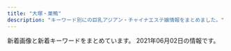 ```yaml
---
title: "大塚・巣鴨"
description: "キーワード別にの巨乳アジアン・チャイナエステ嬢情報をまとめました。"
---
```


新着画像と新着キーワードをまとめています。
2021年06月02日の情報です。

<DmmAffiliateIns />
<KeywordTable
  shops={
    [
    {
        "url": "http://relax-orange.work/",
        "keywords": {
            "C": 14,
            "87": 3,
            "86": 4,
            "88": 3,
            "E": 3,
            "85": 3,
            "D": 4
        },
        "name": "\u30aa\u30ec\u30f3\u30b8",
        "img_links": [
            "http://relax-orange.work/i/img/s5.jpg",
            "http://relax-orange.work/img/sta1.jpg",
            "http://relax-orange.work/i/img/s3.jpg",
            "http://relax-orange.work/i/img/acc.jpg",
            "http://relax-orange.work/img/m1.png",
            "http://relax-orange.work/img/kanban.jpg",
            "http://relax-orange.work/i/img/s2.jpg",
            "http://relax-orange.work/img/m6.png",
            "http://relax-orange.work/img/s1.jpg",
            "http://relax-orange.work/img/mobile-botton-0.png",
            "http://relax-orange.work/img/m5.png",
            "http://relax-orange.work/img/m30.png",
            "http://relax-orange.work/img/sta5.jpg",
            "http://relax-orange.work/img/st5.jpg",
            "http://relax-orange.work/i/img/s1.jpg",
            "http://relax-orange.work/img/m40.png",
            "http://relax-orange.work/img/nos.jpg",
            "http://relax-orange.work/img/m4.png",
            "http://relax-orange.work/i/img/kanban.jpg",
            "http://relax-orange.work/img/st1.jpg",
            "http://relax-orange.work/img/s5.jpg",
            "http://relax-orange.work/img/sta3.jpg",
            "http://relax-orange.work/img/st3.jpg",
            "http://relax-orange.work/i/img/r4.jpg",
            "http://relax-orange.work/img/m3.png",
            "http://relax-orange.work/i/img/sta5.jpg",
            "http://relax-orange.work/i/img/r2.jpg",
            "http://relax-orange.work/img/sta2.jpg",
            "http://relax-orange.work/i/img/r1.jpg",
            "http://relax-orange.work/img/m50.png",
            "http://relax-orange.work/img/s3.jpg",
            "http://relax-orange.work/img/st2.jpg",
            "http://relax-orange.work/img/m60.png",
            "http://relax-orange.work/img/m20.png",
            "http://relax-orange.work/img/s2.jpg",
            "http://relax-orange.work/i/img/r3.jpg",
            "http://relax-orange.work/img/m2.png"
        ],
        "station": "JR\u5de3\u9d28\u99c5\u5317\u53e3"
    },
    {
        "url": "http://koukou.ests.co/",
        "name": "\u3046\u3055\u304e",
        "keywords": {},
        "img_links": [],
        "station": "JR\u99d2\u8fbc\u99c5\u5317\u53e3"
    },
    {
        "station": "JR\u99d2\u8fbc\u99c5\u5357\u53e3",
        "img_links": [],
        "keywords": {},
        "name": "\u7652\u3057\u306e\u68ee",
        "url": "http://iyashinomori.oks.bz/"
    },
    {
        "keywords": {
            "92": 3,
            "F": 3,
            "D": 18,
            "87": 18
        },
        "station": "JR\u5927\u585a\u99c5\u5317\u53e3",
        "url": "https://ootsuka-esthe.com/",
        "img_links": [
            "https://ootsuka-esthe.com/wp-content/uploads/2021/05/c100001-225x300.jpg",
            "https://ootsuka-esthe.com/wp-content/uploads/2021/06/\u96fb\u8a71\u756a\u53f7TOP.jpg",
            "https://ootsuka-esthe.com/wp-content/uploads/2021/05/\u30d7\u30ec\u30bc\u30f3\u30c6\u30fc\u30b7\u30e7\u30f3\uff12-300x139.jpg",
            "https://ootsuka-esthe.com/wp-content/uploads/2021/05/c99801-225x300.jpg",
            "https://ootsuka-esthe.com/wp-content/uploads/2021/05/\u30d7\u30ec\u30bc\u30f3\u30c6\u30fc\u30b7\u30e7\u30f3\uff13-1-300x139.jpg",
            "https://ootsuka-esthe.com/wp-content/uploads/2021/05/c299901-225x300.jpg",
            "https://ootsuka-esthe.com/wp-content/uploads/2021/05/\u30d7\u30ec\u30bc\u30f3\u30c6\u30fc\u30b7\u30e7\u30f3\uff13-300x144.jpg"
        ],
        "name": "\u611b"
    },
    {
        "name": "Relax Luck",
        "keywords": {},
        "img_links": [
            "http://www.relax-luck.work/sp/images/ac1.jpg",
            "http://www.relax-luck.work/sp/images/head.jpg",
            "http://www.relax-luck.work/sp/staff/erika.jpg",
            "http://www.relax-luck.work/images/sys.png",
            "http://www.relax-luck.work/sp/images/ta.png",
            "http://www.relax-luck.work/sp/staff/sizuka.jpg",
            "http://www.relax-luck.work/images/news_t.jpg",
            "http://www.relax-luck.work/sp/img/erika2.jpg",
            "http://www.relax-luck.work/sp/img/siori1.jpg",
            "http://www.relax-luck.work/sp/img/sizuka2.jpg",
            "http://www.relax-luck.work/sp/images/ac1.png",
            "http://www.relax-luck.work/sp/images/tel.png",
            "http://www.relax-luck.work/sp/img/miho2.jpg",
            "http://www.relax-luck.work/images/2.jpg",
            "http://www.relax-luck.work/images/sm.jpg",
            "http://www.relax-luck.work/sp/img/miho1.jpg",
            "http://www.relax-luck.work/images/rec2.jpg",
            "http://www.relax-luck.work/img/siori1.jpg",
            "http://www.relax-luck.work/sp/images/news.jpg",
            "http://www.relax-luck.work/images/staff_t.jpg",
            "http://www.relax-luck.work/images/3.jpg",
            "http://www.relax-luck.work/img/miho1.jpg",
            "http://www.relax-luck.work/img/erika1.jpg",
            "http://www.relax-luck.work/images/ac1.jpg",
            "http://www.relax-luck.work/images/4.jpg",
            "http://www.relax-luck.work/img/sizuka2.jpg",
            "http://www.relax-luck.work/sp/images/rec2.jpg",
            "http://www.relax-luck.work/images/ta.jpg",
            "http://www.relax-luck.work/img/siori2.jpg",
            "http://www.relax-luck.work/img/erika2.jpg",
            "http://www.relax-luck.work/sp/menu/staff.jpg",
            "http://www.relax-luck.work/images/int2.png",
            "http://www.relax-luck.work/sp/images/int2.png",
            "http://www.relax-luck.work/images/int1.png",
            "http://www.relax-luck.work/img/miho2.jpg",
            "http://www.relax-luck.work/sp/images/sys.png",
            "http://www.relax-luck.work/images/rec1.jpg",
            "http://www.relax-luck.work/sp/img/erika1.jpg",
            "http://www.relax-luck.work/sp/images/interior_t.jpg",
            "http://www.relax-luck.work/sp/images/int1.png",
            "http://www.relax-luck.work/images/1.jpg",
            "http://www.relax-luck.work/sp/staff/siori.jpg",
            "http://www.relax-luck.work/sp/menu/top.jpg",
            "http://www.relax-luck.work/sp/staff/miho.jpg",
            "http://www.relax-luck.work/sp/images/rec1.jpg",
            "http://www.relax-luck.work/sp/img/sizuka1.jpg",
            "http://www.relax-luck.work/sp/images/footer.jpg",
            "http://www.relax-luck.work/images/interior_t.jpg",
            "http://www.relax-luck.work/sp/images/staff_t.jpg",
            "http://www.relax-luck.work/sp/img/siori2.jpg",
            "http://www.relax-luck.work/images/head.jpg",
            "http://www.relax-luck.work/img/sizuka1.jpg",
            "http://www.relax-luck.work/images/tr.jpg"
        ],
        "url": "http://www.relax-luck.work/",
        "station": "JR\u5de3\u9d28\u99c5\u6b63\u9762\u53e3"
    },
    {
        "keywords": {},
        "url": "https://townnet.ne.jp/myondon/",
        "name": "\u660e\u6d1e",
        "station": "JR\u5927\u585a\u99c5\u5317\u53e3",
        "img_links": [
            "https://townnet.ne.jp/myondon/top/view/img/s_12.jpg",
            "https://townnet.ne.jp/myondon/top/view/img/s_01.jpg",
            "https://townnet.ne.jp/myondon/top/view/img/s_08.jpg",
            "https://townnet.ne.jp/myondon/top/view/img/v_06.jpg",
            "https://townnet.ne.jp/myondon/top/view/img/s_09.jpg",
            "https://townnet.ne.jp/myondon/top/view/img/s_06.jpg",
            "https://townnet.ne.jp/myondon/top/view/img/v_04.jpg",
            "https://townnet.ne.jp/myondon/top/staff/img/aya.jpg",
            "https://townnet.ne.jp/myondon/top/view/img/s_11.jpg",
            "https://townnet.ne.jp/myondon/top/view/img/s_04.jpg",
            "https://townnet.ne.jp/myondon/top/view/img/v_07.jpg",
            "https://townnet.ne.jp/myondon/top/img/information.jpg",
            "https://townnet.ne.jp/myondon/top/staff/img/g_6576.jpg",
            "https://townnet.ne.jp/myondon/top/staff/img/kaori.jpg",
            "https://townnet.ne.jp/myondon/top/staff/img/bb.jpg",
            "https://townnet.ne.jp/myondon/top/view/img/s_07.jpg",
            "https://townnet.ne.jp/myondon/top/view/img/v_05.jpg",
            "https://townnet.ne.jp/myondon/top/staff/img/g_4681.jpg",
            "https://townnet.ne.jp/myondon/top/access/img/kanban.jpg",
            "https://townnet.ne.jp/myondon/top/view/img/s_05.jpg",
            "https://townnet.ne.jp/myondon/top/staff/img/kaori_1.jpg",
            "https://townnet.ne.jp/myondon/top/view/img/v_03.jpg",
            "https://townnet.ne.jp/myondon/top/view/img/s_03.jpg",
            "https://townnet.ne.jp/myondon/top/view/img/v_08.jpg",
            "https://townnet.ne.jp/myondon/top/view/img/s_10.jpg",
            "https://townnet.ne.jp/myondon/top/system/img/net.jpg",
            "https://townnet.ne.jp/myondon/top/staff/img/mari.jpg",
            "https://townnet.ne.jp/myondon/top/view/img/s_02.jpg",
            "https://townnet.ne.jp/myondon/top/system/img/price.jpg",
            "https://townnet.ne.jp/myondon/top/view/img/v_01.jpg",
            "https://townnet.ne.jp/myondon/top/staff/img/hal.jpg",
            "https://townnet.ne.jp/myondon/img/img_02.jpg",
            "https://townnet.ne.jp/myondon/top/img/net1.jpg",
            "https://townnet.ne.jp/myondon/top/view/img/v_02.jpg"
        ]
    },
    {
        "url": "http://ko-relax.info/",
        "keywords": {},
        "station": "JR\u99d2\u8fbc\u99c5\u6771\u53e3",
        "name": "\u3066\u3082\u307f\u3084",
        "img_links": []
    },
    {
        "url": "http://relaxation.ebb.jp/",
        "img_links": [
            "http://relaxation.ebb.jp/2/uploadimg/1622415919.jpg",
            "http://relaxation.ebb.jp/2/uploadimg/1622415878.jpg",
            "http://relaxation.ebb.jp/int2.jpg",
            "http://relaxation.ebb.jp/int1.jpg",
            "http://relaxation.ebb.jp/int3.jpg",
            "http://relaxation.ebb.jp/dozdLZQPkhPUwC2.png",
            "http://relaxation.ebb.jp/2/uploadimg/1614080297.jpg",
            "http://relaxation.ebb.jp/vis_theptframe.png",
            "http://relaxation.ebb.jp/2/uploadimg/1622445774.jpg",
            "http://relaxation.ebb.jp/2/uploadimg/1622446106.jpg",
            "http://relaxation.ebb.jp/2/uploadimg/1622415926.jpg",
            "http://relaxation.ebb.jp/2/uploadimg/1614080268.jpg",
            "http://relaxation.ebb.jp/2/uploadimg/1614080305.jpg",
            "http://relaxation.ebb.jp/2/uploadimg/1621840799.jpg",
            "http://relaxation.ebb.jp/2/uploadimg/1622415787.jpg",
            "http://relaxation.ebb.jp/2/uploadimg/1614080688.jpg"
        ],
        "name": "\u7652\u51e6\uff5e\u30e6\u30c9\u30b3\u30ed\uff5e",
        "keywords": {
            "83": 12,
            "G": 12,
            "84": 24,
            "C": 36,
            "D": 24,
            "98": 12
        },
        "station": "JR\u99d2\u8fbc\u99c5\u5317\u53e3"
    },
    {
        "url": "http://arm-es.com/",
        "name": "\u30de\u30b7\u30e5\u30de\u30ed",
        "station": "JR\u99d2\u8fbc\u99c5\u6771\u53e3",
        "img_links": [
            "http://arm-es.com/media/sites/13/elementor/thumbs/1612941267-3-p2nc2n5s8wdne3iijmujipa4axtqhup7qyec8bx9rs.jpg",
            "http://arm-es.com/media/sites/13/2021/02/1612776477-top.jpg",
            "http://arm-es.com/media/sites/13/2021/02/1612779406-flash1.jpg",
            "http://arm-es.com/media/sites/13/elementor/thumbs/1612941250-2-p2nc276jzst1ag5kjadb8ljz412n1kwl8w2sec9qjk.jpg",
            "http://arm-es.com/media/sites/13/elementor/thumbs/1612941284-4-p2nc3352g60s96v5co6mldhnb4p4bafgpa9apqyco0.jpg",
            "http://arm-es.com/media/sites/13/elementor/thumbs/1614830040-A4F263E2-84CF-4064-849B-5F1D3A8962B7-p3pdykoker7f35d9jk8yis75bexrtphuaa8gl2e10g.jpeg",
            "http://arm-es.com/media/sites/13/elementor/thumbs/1619432795-1-p6a48o8wfryoxtz2upg7drb5sqdut37uwnb0df4h40.jpg",
            "http://arm-es.com/media/sites/13/elementor/thumbs/1612941358-6-p2nc50p3itmqqm29o5tlblp2d044yb4sepriwieg1k.jpg",
            "http://arm-es.com/media/sites/13/2021/03/1616658265-717B549D-EE02-4F25-9DF3-43649AB2785F.jpeg",
            "http://arm-es.com/media/sites/13/2021/02/r2-1.jpg",
            "http://arm-es.com/media/sites/13/elementor/thumbs/1612941267-3-p2nc2n5t7zewrticxz9ywzit7kvvofo0z361k1m1ls.jpg",
            "http://arm-es.com/media/sites/13/elementor/thumbs/1615907550-DE5AD401-0C44-4EC3-AB52-CB94A75B4D20-p4b3gedphkahsbf1rk9reb6hl6w950twbseooo34ps.jpeg",
            "http://arm-es.com/media/sites/13/2021/02/1612779404-flash.jpg",
            "http://arm-es.com/media/sites/13/elementor/thumbs/1612941410-5-p2nc6dkpe7hnic39qqy6x9d191f82kitxforuwdz20.jpg",
            "http://arm-es.com/media/sites/13/2021/02/1612941410-5.jpg",
            "http://arm-es.com/media/sites/13/elementor/thumbs/1620398909-1-p6tkxy0ltzgi90uyzgw6t8z0s28e1bsp25cklhd2g0.jpg",
            "http://arm-es.com/media/sites/13/elementor/thumbs/1612941234-1-p2nc1s53zd76qyrkkrfuqf3wp82mfua2movbe779h4.jpg",
            "http://arm-es.com/media/sites/13/2021/02/r1-1.jpg",
            "http://arm-es.com/media/sites/13/2021/02/1613544003-c19.jpg",
            "http://arm-es.com/media/sites/13/elementor/thumbs/1612941284-4-p2nc3351h2zivgvaybr7738yehmz4pgnh5hle19ku0.jpg",
            "http://arm-es.com/media/sites/13/2021/04/1620398909-1.jpg",
            "http://arm-es.com/media/sites/13/elementor/thumbs/1612941250-2-p2nc276j0prrwq5q4xxvubba7e0huzxs0rb32mkypk.jpg",
            "http://arm-es.com/media/sites/13/elementor/thumbs/1613538765-F562FBE7-D9D5-4A85-97B7-94AF100F9870-p2zdfc5no7l6u0mpugrrh7estz1rfzcbvcszv6b2cg.jpeg",
            "http://arm-es.com/media/sites/13/elementor/thumbs/1612941234-1-p2nc1s54yg8g4orez3va4pcllv4rmf8vutn0pww1b4.jpg",
            "http://arm-es.com/media/sites/13/2021/03/1616658266-9AFA83A6-DA81-4A53-8BB7-573D97A63C23.jpeg"
        ],
        "keywords": {}
    },
    {
        "station": "\u897f\u5de3\u9d28\u99c5A3\u53e3",
        "url": "http://mermaid.tyo.ac/",
        "img_links": [
            "http://mermaid.tyo.ac/images/themes/blue/s_link.png",
            "http://mermaid.tyo.ac/photos/sites/9/2021/04/2021040810545454.jpg",
            "http://mermaid.tyo.ac/images/themes/blue/s_zysx.png",
            "http://mermaid.tyo.ac/photos/sites/9/2020/07/2020070504012720.jpg",
            "http://mermaid.tyo.ac/photos/sites/9/2020/07/2020070504013427.jpg",
            "http://mermaid.tyo.ac/photos/sites/9/2020/07/2020070504013841.jpg",
            "http://mermaid.tyo.ac/photos/sites/9/2020/07/2020070504013325.jpg",
            "http://mermaid.tyo.ac/images/themes/blue/no2.png",
            "http://mermaid.tyo.ac/photos/sites/9/2020/07/2020070504012584.jpg",
            "http://mermaid.tyo.ac/photos/sites/9/2021/04/2021040810550977.jpg",
            "http://mermaid.tyo.ac/photos/sites/9/2020/07/2020070504014156.jpg",
            "http://mermaid.tyo.ac/images/themes/blue/r3.jpg",
            "http://mermaid.tyo.ac/images/room1.jpg",
            "http://mermaid.tyo.ac/photos/sites/9/2021/04/2021040810220626.jpg",
            "http://mermaid.tyo.ac/photos/sites/9/2020/07/202007050401424.jpg",
            "http://mermaid.tyo.ac/images/themes/blue/s_staff.png",
            "http://mermaid.tyo.ac/images/themes/blue/s_newface.png",
            "http://mermaid.tyo.ac/photos/sites/9/2020/07/2020070504013573.jpg",
            "http://mermaid.tyo.ac/images/themes/blue/s_ranking.png",
            "http://mermaid.tyo.ac/photos/sites/9/2020/07/202007050401371.jpg",
            "http://mermaid.tyo.ac/photos/sites/9/2020/07/2020070504014629.jpg",
            "http://mermaid.tyo.ac/photos/sites/9/2020/07/2020070504014471.jpg",
            "http://mermaid.tyo.ac/images/themes/blue/mobile.jpg",
            "http://mermaid.tyo.ac/images/themes/blue/line.png",
            "http://mermaid.tyo.ac/photos/sites/9/2020/07/2020070504013943.jpg",
            "http://mermaid.tyo.ac/images/room3.jpg",
            "http://mermaid.tyo.ac/photos/sites/9/2021/04/2021040810550096.jpg",
            "http://mermaid.tyo.ac/photos/sites/9/2020/07/2020070504014544.jpg",
            "http://mermaid.tyo.ac/images/room2.jpg",
            "http://mermaid.tyo.ac/images/themes/blue/no1.png",
            "http://mermaid.tyo.ac/images/room4.jpg",
            "http://mermaid.tyo.ac/images/themes/blue/s_pickup.png",
            "http://mermaid.tyo.ac/photos/sites/9/2020/07/2020070504013113.jpg",
            "http://mermaid.tyo.ac/images/themes/blue/s_news.png",
            "http://mermaid.tyo.ac/photos/sites/9/2020/07/2020070504012859.jpg"
        ],
        "keywords": {
            "E": 5,
            "86": 19,
            "85": 15,
            "D": 33,
            "83": 5,
            "87": 4,
            "C": 24
        },
        "name": "RelaCute no.1\u30fb\u30ea\u30e9\u30ad\u30e5\u30fc\u30c8 no.1"
    },
    {
        "name": "COCOSHIA",
        "keywords": {
            "E": 7,
            "86": 14,
            "87": 7
        },
        "url": "http://hi-msg.com/cocoshia/",
        "station": "JR\u5927\u585a\u99c5\u5317\u53e3",
        "img_links": [
            "http://hi-msg.com/cocoshia/images/an_6_02.jpg",
            "http://hi-msg.com/cocoshia/images/index-1.jpg",
            "http://hi-msg.com/cocoshia/images/r2.jpg",
            "http://hi-msg.com/cocoshia/images/an_3_02.jpg",
            "http://hi-msg.com/cocoshia/images/slider/slide1.png",
            "http://hi-msg.com/cocoshia/images/staff_images/sl.png",
            "http://hi-msg.com/cocoshia/images/index-2.jpg",
            "http://hi-msg.com/cocoshia/images/staff_images/st4.jpg",
            "http://hi-msg.com/cocoshia/images/slider/slide3s.png",
            "http://hi-msg.com/cocoshia/images/slider/slide1s.png",
            "http://hi-msg.com/cocoshia/images/an_2_01.jpg",
            "http://hi-msg.com/cocoshia/images/staff_images/st3.jpg",
            "http://hi-msg.com/cocoshia/images/staff_images/st2.jpg",
            "http://hi-msg.com/cocoshia/images/slider/slide3.png",
            "http://hi-msg.com/cocoshia/images/fbb.jpg",
            "http://hi-msg.com/cocoshia/images/r1.jpg",
            "http://hi-msg.com/cocoshia/images/an_1_02.jpg",
            "http://hi-msg.com/cocoshia/images/slider/slide2s.png",
            "http://hi-msg.com/cocoshia/images/qr.jpg",
            "http://hi-msg.com/cocoshia/images/an_6_01.jpg",
            "http://hi-msg.com/cocoshia/images/index_01.jpg",
            "http://hi-msg.com/cocoshia/images/an_5_01.jpg",
            "http://hi-msg.com/cocoshia/images/r4.jpg",
            "http://hi-msg.com/cocoshia/images/an_4_02.jpg",
            "http://hi-msg.com/cocoshia/images/an_1_01.jpg",
            "http://hi-msg.com/cocoshia/images/an_2_02.jpg",
            "http://hi-msg.com/cocoshia/images/staff_images/st1.jpg",
            "http://hi-msg.com/cocoshia/images/slider/slide2.png",
            "http://hi-msg.com/cocoshia/images/r3.jpg",
            "http://hi-msg.com/cocoshia/images/an_3_01.jpg",
            "http://hi-msg.com/cocoshia/images/sys1.jpg",
            "http://hi-msg.com/cocoshia/images/eve.png",
            "http://hi-msg.com/cocoshia/images/an_4_01.jpg",
            "http://hi-msg.com/cocoshia/images/an_5_02.jpg"
        ]
    },
    {
        "station": "JR\u99d2\u8fbc\u99c5\u5357\u53e3",
        "url": "http://www.ko-story.com/",
        "img_links": [
            "http://www.ko-story.com/css/main-girl02.png",
            "http://www.ko-story.com/css/staff/staff-012-a.jpg",
            "http://www.ko-story.com/css/staff/staff-0013-b.jpg",
            "http://www.ko-story.com/css/top01-left02.jpg",
            "http://www.ko-story.com/css/nav/nav-007.jpg",
            "http://www.ko-story.com/css/top01-left03.jpg",
            "http://www.ko-story.com/css/osusume-011.jpg",
            "http://www.ko-story.com/css/tel01.png",
            "http://www.ko-story.com/css/main-staff03.jpg",
            "http://www.ko-story.com/css/nav/nav-001.jpg",
            "http://www.ko-story.com/css/staff/staff-010-a.jpg",
            "http://www.ko-story.com/css/staff/staff-0014-a.jpg",
            "http://www.ko-story.com/css/nav/nav-004.jpg",
            "http://www.ko-story.com/css/nav/nav-002.jpg",
            "http://www.ko-story.com/css/nav/nav-005.jpg",
            "http://www.ko-story.com/css/nav/nav-006.jpg",
            "http://www.ko-story.com/css/top01-left01.png",
            "http://www.ko-story.com/css/osusume-00014a.jpg",
            "http://www.ko-story.com/css/head-change.jpg",
            "http://www.ko-story.com/css/staff/staff-010-b.jpg",
            "http://www.ko-story.com/css/osusume-013.jpg",
            "http://www.ko-story.com/css/staff/staff-012-b.jpg",
            "http://www.ko-story.com/css/nav/nav-003.jpg",
            "http://www.ko-story.com/css/main-staff01.jpg",
            "http://www.ko-story.com/css/staff/staff-0014-b.jpg",
            "http://www.ko-story.com/css/staff/staff-0013-a.jpg"
        ],
        "name": "\u30b9\u30c8\u30fc\u30ea\u30fc",
        "keywords": {
            "88": 6,
            "D": 8,
            "89": 2
        }
    },
    {
        "station": "JR\u5927\u585a\u99c5\u5317\u53e3",
        "img_links": [],
        "url": "http://rinpa-awa.info/",
        "keywords": {},
        "name": "\u99a8-\u304b\u304a\u308a-"
    },
    {
        "station": "JR\u5927\u585a\u99c5\u5357\u53e3",
        "img_links": [
            "http://alinse.xyz/picture/tel.png",
            "http://alinse.xyz/uploads/210602/1-2106021FUHS.jpg",
            "http://alinse.xyz/picture/3.jpg",
            "http://alinse.xyz/picture/2.jpg",
            "http://alinse.xyz/uploads/210519/1-21051Z95522101.jpg",
            "http://alinse.xyz/uploads/210602/1-2106021F50X96.jpg",
            "http://alinse.xyz/uploads/210602/1-2106021FZR09.jpg",
            "http://alinse.xyz/picture/top-img10.jpg",
            "http://alinse.xyz/uploads/210602/1-2106021F0163M.jpg",
            "http://alinse.xyz/picture/4.jpg",
            "http://alinse.xyz/uploads/210602/1-2106021F45B38.jpg",
            "http://alinse.xyz/uploads/210519/1-21051Z95156419.jpg",
            "http://alinse.xyz/uploads/210519/1-21051Z95534935.jpg",
            "http://alinse.xyz/uploads/210519/1-21051Z9520c53.jpg",
            "http://alinse.xyz/uploads/210602/1-2106021F242339.jpg",
            "http://alinse.xyz/picture/call.png",
            "http://alinse.xyz/picture/1.jpg",
            "http://alinse.xyz/uploads/210602/1-2106021FH9534.jpg",
            "http://alinse.xyz/picture/top-img01.png",
            "http://alinse.xyz/uploads/210602/1-2106021F033349.jpg",
            "http://alinse.xyz/uploads/210519/1-21051Z954121X.jpg",
            "http://alinse.xyz/uploads/210602/1-2106021FGI64.jpg",
            "http://alinse.xyz/uploads/210602/1-2106021F30R25.jpg",
            "http://alinse.xyz/uploads/210519/1-21051Z95402Q6.jpg"
        ],
        "name": "\u304a\u304b\u3048\u308a",
        "url": "http://alinse.xyz/",
        "keywords": {
            "C": 10,
            "D": 9
        }
    },
    {
        "url": "https://koi-relax.tokyo/",
        "name": "\u604b",
        "img_links": [
            "https://koi-relax.tokyo/wp-content/themes/este/img/1.jpg",
            "https://koi-relax.tokyo/wp-content/uploads/2021/05/2187ty.jpg",
            "https://koi-relax.tokyo/wp-content/themes/este/img/3.jpg",
            "https://koi-relax.tokyo/wp-content/uploads/2021/03/ui2yt1fg.jpg",
            "https://koi-relax.tokyo/wp-content/themes/este/img/top-img01b.png",
            "https://koi-relax.tokyo/wp-content/themes/este/img/tel_header.png",
            "https://koi-relax.tokyo/wp-content/themes/este/img/call.png",
            "https://koi-relax.tokyo/wp-content/themes/este/img/2.jpg",
            "https://koi-relax.tokyo/wp-content/themes/este/img/top-img01a.png",
            "https://koi-relax.tokyo/wp-content/uploads/2021/05/98726151.jpg",
            "https://koi-relax.tokyo/wp-content/uploads/2021/05/90829716ty.jpg",
            "https://koi-relax.tokyo/wp-content/themes/este/img/4.jpg",
            "https://koi-relax.tokyo/wp-content/themes/este/img/top-img03.png",
            "https://koi-relax.tokyo/wp-content/themes/este/img/tel_footer.png",
            "https://koi-relax.tokyo/wp-content/uploads/2021/03/iuygfas.jpg",
            "https://koi-relax.tokyo/wp-content/themes/este/img/top-img02b.png",
            "https://koi-relax.tokyo/wp-content/uploads/2021/03/987syatdf.jpg"
        ],
        "station": "JR\u5de3\u9d28\u99c5",
        "keywords": {
            "\u30bb\u30af\u30b7\u30fc": 3,
            "\u30c0\u30a4\u30ca\u30de\u30a4\u30c8": 3,
            "F": 4,
            "D": 11
        }
    },
    {
        "name": "SAKURA \u30ea\u30e9\u30af\u30bc\u30fc\u30b7\u30e7\u30f3",
        "keywords": {},
        "url": "https://sakura.aoaoeo.com/",
        "img_links": [],
        "station": "JR\u5927\u585a\u99c5\u5317\u53e3"
    },
    {
        "keywords": {
            "\u30bb\u30af\u30b7\u30fc": 2,
            "F": 4,
            "E": 14,
            "D": 20
        },
        "img_links": [
            "https://rin-este.info/wp-content/themes/este/img/top-img05.png",
            "https://rin-este.info/wp-content/themes/este/img/top-img01.png",
            "https://rin-este.info/wp-content/themes/este/img/top-img02.png",
            "https://rin-este.info/wp-content/uploads/2021/02/1saijojsaiosa.jpg",
            "https://rin-este.info/wp-content/uploads/2021/02/00002101021.jpg",
            "https://rin-este.info/wp-content/themes/este/img/3.jpg",
            "http://rin-este.info/wp-content/themes/este/img/top-img04.png",
            "http://rin-este.info/wp-content/themes/este/img/top-img05.png",
            "https://rin-este.info/wp-content/themes/este/img/call.png",
            "https://rin-este.info/wp-content/themes/este/img/2.jpg",
            "https://rin-este.info/wp-content/themes/este/img/top-img04.png",
            "https://rin-este.info/wp-content/uploads/2021/02/3sjaioaoisaas.jpg",
            "https://rin-este.info/wp-content/uploads/2021/02/jsioaioasoai.jpg",
            "https://rin-este.info/wp-content/themes/este/img/top-img03.png",
            "http://rin-este.info/wp-content/themes/este/img/top-img01.png",
            "https://rin-este.info/wp-content/themes/este/img/4.jpg",
            "https://rin-este.info/wp-content/uploads/2021/02/sajioaioaa1.jpg",
            "https://rin-este.info/wp-content/themes/este/img/tel_header.png",
            "https://rin-este.info/wp-content/themes/este/img/tel_footer.png",
            "http://rin-este.info/wp-content/themes/este/img/tel_footer.png",
            "http://rin-este.info/wp-content/themes/este/img/1.jpg",
            "http://rin-este.info/wp-content/themes/este/img/call.png",
            "http://rin-este.info/wp-content/themes/este/img/tel_header.png",
            "http://rin-este.info/wp-content/themes/este/img/3.jpg",
            "http://rin-este.info/wp-content/themes/este/img/top-img02.png",
            "https://rin-este.info/wp-content/uploads/2021/02/shaujsialskas.jpg",
            "https://rin-este.info/wp-content/uploads/2021/02/0006.jpg",
            "http://rin-este.info/wp-content/themes/este/img/4.jpg",
            "https://rin-este.info/wp-content/uploads/2021/02/0000000000.jpg",
            "http://rin-este.info/wp-content/themes/este/img/2.jpg",
            "https://rin-este.info/wp-content/themes/este/img/1.jpg"
        ],
        "url": "http://rin-este.info/",
        "name": "\u51db\u82b1 \u308a\u3093\u304b",
        "station": "JR\u5927\u585a\u99c5\u5357\u53e3"
    }
]
}
/>
<DmmAffiliateScript />
